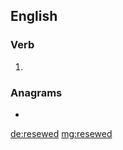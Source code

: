 {{also|re-sewed}}
==English==

===Verb===
{{head|en|verb form}}

# {{en-past of|resew}}

===Anagrams===
* {{l|en|weeders}}

[[de:resewed]]
[[mg:resewed]]